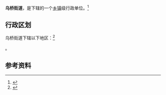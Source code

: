 {{中国乡级行政区|44/05/11/012/000}}

'''乌桥街道'''，是{{PRC admin/fullname|44/05/11/012/000|3}}下辖的一个[[乡镇|乡镇]]级行政单位。<ref>{{PRC admin/ref sgc|{{PRC admin/parent|44/05/11/012/000}}}}</ref>

== 行政区划 ==

乌桥街道下辖以下地区：<ref>{{PRC admin/ref sgc|44/05/11/012/000}}</ref>

{{PRC admin/children|44/05/11/012/000}}。

== 参考资料 ==

{{reflist}}

{{行政区划小作品}}
{{PRC admin/navcat|44/05/11/012/000}}